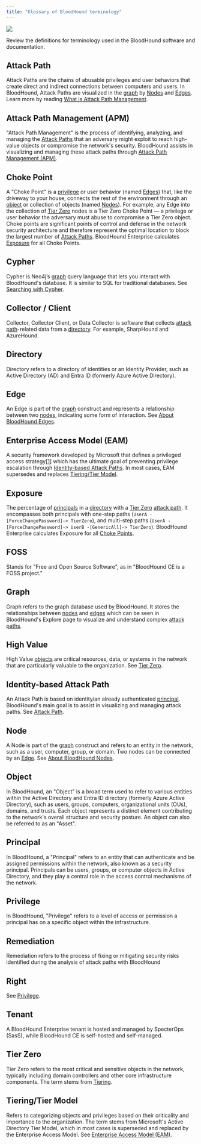 ```yaml
---
title: "Glossary of BloodHound terminology"
---
```


<Frame>
  <img src="https://support.bloodhoundenterprise.io/hc/article_attachments/24924875820827"/>
</Frame>

Review the definitions for terminology used in the BloodHound software and documentation.

## Attack Path


Attack Paths are the chains of abusable privileges and user behaviors that create direct and indirect connections between computers and users. In BloodHound, Attack Paths are visualized in the [graph](#h_01HVNN90XV8DSWR2RKRZQ3782J) by [Nodes](#h_01H6P65FD19WCR663XC3AZ7DT1) and [Edges](#h_01H6P659MFJWW0B4VBZ2GVK15N). Learn more by reading [What is Attack Path Management](https://bloodhoundenterprise.io/what-is-attack-path-management/).

## Attack Path Management (APM)

"Attack Path Management" is the process of identifying, analyzing, and managing the [Attack Paths](#h_01H6P2D2FB6ZP3CNWYBYWNKXW6) that an adversary might exploit to reach high-value objects or compromise the network's security. BloodHound assists in visualizing and managing these attack paths through [Attack Path Management (APM)](#h_01H6P381QXXHWW1Q932VHQ1VA6).

## Choke Point

A "Choke Point" is a [privilege](#h_01H6P2D9E0Z0MTX44HFH0SREKV) or user behavior (named [Edges](#h_01H6P659MFJWW0B4VBZ2GVK15N)) that, like the driveway to your house, connects the rest of the environment through an [object](#h_01HVNKF5BFG2R4C79E8PE4VXPW) or collection of objects (named [Nodes](#h_01H6P65FD19WCR663XC3AZ7DT1)). For example, any Edge into the collection of [Tier Zero](#h_01H6P2DWP3CN5EZEE33XE8N7DW) nodes is a Tier Zero Choke Point — a privilege or user behavior the adversary must abuse to compromise a Tier Zero object. Choke points are significant points of control and defense in the network security architecture and therefore represent the optimal location to block the largest number of [Attack Paths](#h_01H6P2D2FB6ZP3CNWYBYWNKXW6). BloodHound Enterprise calculates [Exposure](#h_01HVNKXFSJW6H3MRYY6MPX8YVD) for all Choke Points.

## Cypher

Cypher is Neo4j’s [graph](#h_01HVNN90XV8DSWR2RKRZQ3782J) query language that lets you interact with BloodHound's database. It is similar to SQL for traditional databases. See [Searching with Cypher](/hc/en-us/articles/16721164740251).

## Collector / Client

Collector, Collector Client, or Data Collector is software that collects [attack path](#h_01H6P2D2FB6ZP3CNWYBYWNKXW6)-related data from a [directory](#h_01HVNMMGTXS37JTRJB5K21376K). For example, SharpHound and AzureHound.

## Directory

Directory refers to a directory of identities or an Identity Provider, such as Active Directory (AD) and Entra ID (formerly Azure Active Directory).

## Edge

An Edge is part of the [graph](#h_01HVNN90XV8DSWR2RKRZQ3782J) construct and represents a relationship between two [nodes](#h_01H6P65FD19WCR663XC3AZ7DT1), indicating some form of interaction. See [About BloodHound Edges](/hc/en-us/articles/17224136169371).

## Enterprise Access Model (EAM)

A security framework developed by Microsoft that defines a privileged access strategy\[[1](https://learn.microsoft.com/en-us/security/privileged-access-workstations/privileged-access-access-model)\] which has the ultimate goal of preventing privilege escalation through [Identity-based Attack Paths](#h_01H6P34CAV7BSJP1PX91G58P1D). In most cases, EAM supersedes and replaces [Tiering/Tier Model](#h_01H6P2SKJVS13BSG9PW03RABMX).

## Exposure

The percentage of [principals](#h_01H6P369DRHQ6QW18TSJT4T15M) in a [directory](#h_01HVNMMGTXS37JTRJB5K21376K) with a [Tier Zero](#h_01H6P2DWP3CN5EZEE33XE8N7DW) [attack path](#h_01H6P2D2FB6ZP3CNWYBYWNKXW6). It encompasses both principals with one-step paths (`UserA -[ForceChangePassword]-> TierZero`), and multi-step paths (`UserA -[ForceChangePassword]-> UserB -[GenericAll]-> TierZero`). BloodHound Enterprise calculates Exposure for all [Choke Points](#h_01H6P2C6SGAAYZB81TEAQHT9EC).

## FOSS

Stands for "Free and Open Source Software", as in "BloodHound CE is a FOSS project."

## Graph

Graph refers to the graph database used by BloodHound. It stores the relationships between [nodes](#h_01H6P65FD19WCR663XC3AZ7DT1) and [edges](#h_01H6P659MFJWW0B4VBZ2GVK15N) which can be seen in BloodHound's Explore page to visualize and understand complex [attack paths](#h_01H6P2D2FB6ZP3CNWYBYWNKXW6).

## High Value

High Value [objects](#h_01HVNKF5BFG2R4C79E8PE4VXPW) are critical resources, data, or systems in the network that are particularly valuable to the organization. See [Tier Zero](#h_01H6P2DWP3CN5EZEE33XE8N7DW).

## Identity-based Attack Path

An Attack Path is based on identity/an already authenticated [principal](#h_01H6P369DRHQ6QW18TSJT4T15M). BloodHound's main goal is to assist in visualizing and managing attack paths. See [Attack Path](#h_01H6P2D2FB6ZP3CNWYBYWNKXW6).

## Node

A Node is part of the [graph](#h_01HVNN90XV8DSWR2RKRZQ3782J) construct and refers to an entity in the network, such as a user, computer, group, or domain. Two nodes can be connected by an [Edge](#h_01H6P659MFJWW0B4VBZ2GVK15N). See [About BloodHound Nodes](/hc/en-us/articles/17605671475867).

## Object

In BloodHound, an "Object" is a broad term used to refer to various entities within the Active Directory and Entra ID directory (formerly Azure Active Directory), such as users, groups, computers, organizational units (OUs), domains, and trusts. Each object represents a distinct element contributing to the network's overall structure and security posture. An object can also be referred to as an "Asset".

## Principal

In BloodHound, a "Principal" refers to an entity that can authenticate and be assigned permissions within the network, also known as a security principal. Principals can be users, groups, or computer objects in Active Directory, and they play a central role in the access control mechanisms of the network.

## Privilege

In BloodHound, "Privilege" refers to a level of access or permission a principal has on a specific object within the infrastructure.

## Remediation

Remediation refers to the process of fixing or mitigating security risks identified during the analysis of attack paths with BloodHound

## Right

See [Privilege](#h_01H6P2D9E0Z0MTX44HFH0SREKV).

## Tenant

A BloodHound Enterprise tenant is hosted and managed by SpecterOps (SasS), while BloodHound CE is self-hosted and self-managed.

## Tier Zero

Tier Zero refers to the most critical and sensitive objects in the network, typically including domain controllers and other core infrastructure components. The term stems from [Tiering](#h_01H6P2SKJVS13BSG9PW03RABMX).

## Tiering/Tier Model

Refers to categorizing objects and privileges based on their criticality and importance to the organization. The term stems from Microsoft's Active Directory Tier Model, which in most cases is superseded and replaced by the Enterprise Access Model. See [Enterprise Access Model (EAM)](#h_01H6P31SDJV65EH14N7R4A9HKD).


